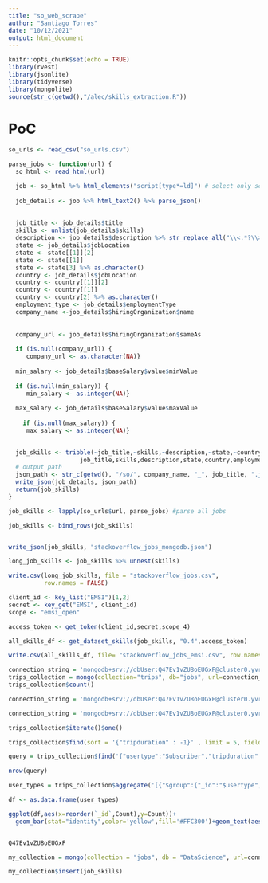 ```yaml
---
title: "so_web_scrape"
author: "Santiago Torres"
date: "10/12/2021"
output: html_document
---
```


```r
knitr::opts_chunk$set(echo = TRUE)
library(rvest)
library(jsonlite)
library(tidyverse)
library(mongolite)
source(str_c(getwd(),"/alec/skills_extraction.R"))
```

# PoC


```r
so_urls <- read_csv("so_urls.csv")

parse_jobs <- function(url) {
  so_html <- read_html(url)

  job <- so_html %>% html_elements("script[type*=ld]") # select only script that contains json job data
  
  job_details <- job %>% html_text2() %>% parse_json()
  
  
  job_title <- job_details$title
  skills <- unlist(job_details$skills)
  description <- job_details$description %>% str_replace_all("\\<.*?\\>", " ") %>% str_replace_all("&bull;", "") %>% trimws()
  state <- job_details$jobLocation 
  state <- state[[1]][2]
  state <- state[[1]]
  state <- state[3] %>% as.character()
  country <- job_details$jobLocation 
  country <- country[[1]][2]
  country <- country[[1]]
  country <- country[2] %>% as.character()
  employment_type <- job_details$employmentType
  company_name <-job_details$hiringOrganization$name
  
  
  company_url <- job_details$hiringOrganization$sameAs
  
  if (is.null(company_url)) {
     company_url <- as.character(NA)}
  
  min_salary <- job_details$baseSalary$value$minValue
  
  if (is.null(min_salary)) {
     min_salary <- as.integer(NA)}
  
  max_salary <- job_details$baseSalary$value$maxValue
  
    if (is.null(max_salary)) {
     max_salary <- as.integer(NA)}

  
  job_skills <- tribble(~job_title,~skills,~description,~state,~country,~employment_type,~company_name,~company_url,~min_salary,~max_salary,
                    job_title,skills,description,state,country,employment_type,company_name,company_url, min_salary, max_salary)
  # output path
  json_path <- str_c(getwd(), "/so/", company_name, "_", job_title, ".json")
  write_json(job_details, json_path)
  return(job_skills)
}
```

```r
job_skills <- lapply(so_urls$url, parse_jobs) #parse all jobs

job_skills <- bind_rows(job_skills)


write_json(job_skills, "stackoverflow_jobs_mongodb.json")

long_job_skills <- job_skills %>% unnest(skills)

write.csv(long_job_skills, file = "stackoverflow_jobs.csv",
          row.names = FALSE)
```


```r
client_id <- key_list("EMSI")[1,2]
secret <- key_get("EMSI", client_id)
scope <- "emsi_open"

access_token <- get_token(client_id,secret,scope_4)

all_skills_df <- get_dataset_skills(job_skills, "0.4",access_token)

write.csv(all_skills_df, file= "stackoverflow_jobs_emsi.csv", row.names = FALSE)

```


```r
connection_string = 'mongodb+srv://dbUser:Q47Ev1vZU8oEUGxF@cluster0.yvrzo.mongodb.net/'
trips_collection = mongo(collection="trips", db="jobs", url=connection_string)
trips_collection$count()

connection_string = 'mongodb+srv://dbUser:Q47Ev1vZU8oEUGxF@cluster0.yvrzo.mongodb.net/test'

connection_string = 'mongodb+srv://dbUser:Q47Ev1vZU8oEUGxF@cluster0.yvrzo.mongodb.net/myFirstDatabase?retryWrites=true&w=majority'

trips_collection$iterate()$one()

trips_collection$find(sort = '{"tripduration" : -1}' , limit = 5, fields = '{"_id" : true, "tripduration" : true}')

query = trips_collection$find('{"usertype":"Subscriber","tripduration":{"$gt":500},"$expr": {"$eq": ["$start station name","$end station name"]}}')

nrow(query)

user_types = trips_collection$aggregate('[{"$group":{"_id":"$usertype", "Count": {"$sum":1}}}]')

df <- as.data.frame(user_types)

ggplot(df,aes(x=reorder(`_id`,Count),y=Count))+
  geom_bar(stat="identity",color='yellow',fill='#FFC300')+geom_text(aes(label = Count), color = "red") +coord_flip()+xlab("User Type")


Q47Ev1vZU8oEUGxF

my_collection = mongo(collection = "jobs", db = "DataScience", url=connection_string) # create connection, database and collection

my_collection$insert(job_skills)

```